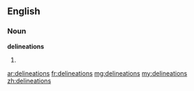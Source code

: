 ==English==

===Noun===
'''delineations'''

# {{plural of|delineation}}

[[ar:delineations]]
[[fr:delineations]]
[[mg:delineations]]
[[my:delineations]]
[[zh:delineations]]